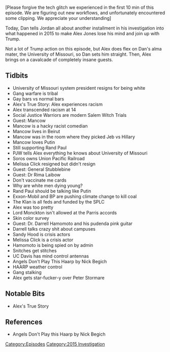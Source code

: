 {{Episode
    | title             = November 10-12, 2015
    | caption           = [https://knowledgefight.libsyn.com/knowledge-fight-november-10-12-2015 Listen to this episode on Libsyn]
    | episodeNumber     = 83
    | length            = 02:44:34
    | airDate           = September 18, 2017
    | coverageStartDate = November 10, 2015
    | coverageEndDate   = November 11, 2015
    | episodeType       = [[:Category:2015 Investigation|2015 Investigation]]
    | appearance        = [[Mancow]], [[Rand Paul]], [[George Soros]], [[Melissa Click]], [[General Albert Stubblebine]], [[Rima Laibow]], [[Lord Monckton]], [[Darrell Hamamoto]], [[Nick Begich]], [[Peter Stormare]]
    | previousEpisode   = [[82: Oct. 27-Nov. 9, 2015]]
    | nextEpisode       = [[84: December 21, 2012]]
}}

{{Stub}}

[Please forgive the tech glitch we experienced in the first 10 min of this episode. We are figuring out new workflows, and unfortunately encountered some clipping. We appreciate your understanding]

Today, Dan tells Jordan all about another installment in his investigation into what happened in 2015 to make Alex Jones lose his mind and join up with Trump.

Not a lot of Trump action on this episode, but Alex does flex on Dan's alma mater, the University of Missouri, so Dan sets him straight. Then, Alex brings on a cavalcade of completely insane guests.

==Tidbits==

*University of Missouri system president resigns for being white
*Gang warfare is tribal
*Gay bars vs normal bars
*Alex's True Story: Alex experiences racism
*Alex transcended racism at 14
*Social Justice Warriors are modern Salem Witch Trials
*Guest: Mancow
*Mancow is a hacky racist comedian
*Mancow lives in Beirut
*Mancow was in the room where they picked Jeb vs Hillary
*Mancow loves Putin
*Still supporting Rand Paul
*PJW tells Alex everything he knows about University of Missouri
*Soros owns Union Pacific Railroad
*Melissa Click resigned but didn't resign
*Guest: General Stubblebine
*Guest: Dr Rima Laibow
*Don't vaccinate me cards
*Why are white men dying young?
*Rand Paul should be talking like Putin
*Exxon-Mobil and BP are pushing climate change to kill coal
*The Klan is all feds and funded by the SPLC
*Alex was too pretty
*Lord Monckton isn't allowed at the Parris accords
*Skin color survey
*Guest: Dr. Darrell Hamomoto and his pudenda pink guitar
*Darrell talks crazy shit about campuses
*Sandy Hood is crisis actors
*Melissa Click is a crisis actor
*Hamomoto is being spied on by admin
*Snitches get stitches
*UC Davis has mind control antennas
*Angels Don't Play This Haarp by Nick Begich
*HAARP weather control
*Gang stalking
*Alex gets star-fucker-y over Peter Stormare

==Notable Bits==

*Alex's True Story

==References==

*Angels Don't Play this Haarp by Nick Begich

[[Category:Episodes]]
[[Category:2015 Investigation]]
